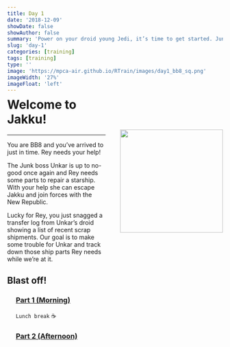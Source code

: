 ```yaml
---
title: Day 1
date: '2018-12-09'
showDate: false
showAuthor: false
summary: 'Power on your droid young Jedi, it’s time to get started. Junk Boss Plutt is up to no-good once again and we’ve got scrap to find...'
slug: 'day-1'
categories: [training]
tags: [training]
type: ''
image: 'https://mpca-air.github.io/RTrain/images/day1_bb8_sq.png' 
imageWidth: '27%'
imageFloat: 'left'
---
```



![](../images/day1_bb8_sq.png){width="240" style="float: right; margin-left: 34px; margin-top: 70px; margin-bottom: 64px;"}

<h1 style="margin-top:-5px;"> Welcome to Jakku! </h1>
<hr>

You are BB8 and you've arrived to just in time. Rey needs your help!

The Junk boss Unkar is up to no-good once again and Rey needs some parts to repair a starship. With your help she can escape Jakku and join forces with the New Republic. 

Lucky for Rey, you just snagged a transfer log from Unkar’s droid showing a list of recent scrap shipments. Our goal is to make some trouble for Unkar and track down those ship parts Rey needs while we're at it. 


## Blast off!

<div style="margin-left: 4%;">

### <i class="fa fa-rocket" style="font-size:24px"></i> [Part 1 (Morning)](../page/day1_am.html) 

`Lunch break` <i class="fa fa-utensils"></i> ☕

### <i class="fa fa-rocket" style="font-size:24px"></i> [Part 2 (Afternoon)](../page/day1_pm.html) 

</div>
<br>

